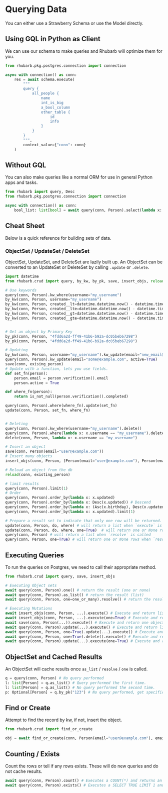 # Querying Data

You can either use a Strawberry Schema or use the Model directly.

## Using GQL in Python as Client

We can use our schema to make queries and Rhubarb will optimize them for you.

```python
from rhubarb.pkg.postgres.connection import connection

async with connection() as conn:
    res = await schema.execute(
        """
        query {
            all_people {
                name
                int_is_big
                a_bool_column
                other_table {
                    id
                    info
                }
            }
        }
        """,
        context_value={"conn": conn}
    )
```

## Without GQL

You can also make queries  like a normal ORM for use in general Python apps and tasks.

```python
from rhubarb import query, Desc
from rhubarb.pkg.postgres.connection import connection

async with connection() as conn:
    bool_list: list[bool] = await query(conn, Person).select(lambda x: x.int_is_big()).as_list()
```

## Cheat Sheet

Below is a quick reference for building sets of data.

### ObjectSet / UpdateSet / DeleteSet

ObjectSet, UpdateSet, and DeleteSet are lazily built up. An ObjectSet can be converted to an UpdateSet or DeleteSet by calling `.update` or `.delete`.

```python
import datetime
from rhubarb.crud import query, by_kw, by_pk, save, insert_objs, reload

# Use keywords
query(conn, Person).kw_where(username="my_username")
by_kw(conn, Person, username="my_username")
by_kw(conn, Person, created__lt=datetime.datetime.now() - datetime.timedelta(1))
by_kw(conn, Person, created__lte=datetime.datetime.now() - datetime.timedelta(1))
by_kw(conn, Person, created__gt=datetime.datetime.now() - datetime.timedelta(1))
by_kw(conn, Person, created__gte=datetime.datetime.now() - datetime.timedelta(1))


# Get an object by Primary Key
by_pk(conn, Person, "4fdd6a2d-ff49-41b6-b92a-dc05beb67298")
by_pk(conn, Person, "4fdd6a2d-ff49-41b6-b92a-dc05beb67298")

# Updating
by_kw(conn, Person, username="my_username").kw_update(email="new_email@example.com")
query(conn, Person).kw_update(email="some@example.com", active=True)
save(conn, exising_person)
# Update with a function, lets you use fields.
def set_fn(person):
    person.email = person.verification().email
    person.active = True

def where_fn(person):
    return is_not_null(person.verification().completed)

query(conn, Person).where(where_fn).update(set_fn)
update(conn, Person, set_fn, where_fn)


# Deleting
query(conn, Person).kw_where(username="my_username").delete()
query(conn, Person).where(lambda x: x.username == "my_username").delete()
delete(conn, Person, lambda x: x.username == "my_username")

# Insert an object
save(conn, Person(email="user@example.com"))
# Insert many objects
insert_objs(conn, Person, [Person(email="user@example.com"), Person(email="user2@example.com")])

# Reload an object from the db
reload(conn, existing_person)

# limit results
query(conn, Person).limit(1)
# Order
query(conn, Person).order_by(lambda x: x.updated)
query(conn, Person).order_by(lambda x: Desc(x.updated)) # Descend
query(conn, Person).order_by(lambda x: (Asc(x.birthday), Desc(x.updated))) # Mix and match
query(conn, Person).order_by(lambda x: x.updated).limit(1)

# Prepare a result set to indicate that only one row will be returned.
update(conn, Person, do, where) # will return a list when `execute` is called
update(conn, Person, do, where, one=True)  # will return one or None rows when `execute` is called
query(conn, Person) # will return a list when `resolve` is called
query(conn, Person, one=True) # will return one or None rows when `resolve` is called
```

## Executing Queries

To run the queries on Postgres, we need to call their appropriate method.

```python
from rhubarb.crud import query, save, insert_objs

# Executing Object sets
await query(conn, Person).one() # return the result (one or none)
await query(conn, Person).as_list() # return the result (list)
await query(conn, Person, one=one_or_many).resolve() # return the result (dependent on `one` kwarg passed to query)

# Executing Mutations
await insert_objs(conn, Person, ...).execute() # Execute and return list
await insert_objs(conn, Person, ...).execute(one=True) # Execute and return first object
await save(conn, Person(...)).execute() # Execute and return one object
await query(conn, Person).update(...).execute() # Execute and return list
await query(conn, Person, one=True).update(...).execute() # Execute and return one or none objects
await query(conn, Person, one=True).delete().execute() # Execute and return one or none objects
await query(conn, Person).update(...).execute(one=True) # Execute and return one or none objects
```

## ObjectSet and Cached Results

An ObjectSet will cache results once `as_list` / `resolve` / `one` is called.

```python
q = query(conn, Person) # No query performed
l: list[Person] = q.as_list() # Query performed the first time.
l: list[Person] = q.as_list() # No query performed the second time.
p: Optional[Person] = q.by_pk("123") # No query performed, get specific object from its cache.
```

## Find or Create

Attempt to find the record by kw, if not, insert the object.

```python
from rhubarb.crud import find_or_create

obj = await find_or_create(conn, Person(email="user@example.com"), email="user@example.com")
```

## Counting / Exists

Count the rows or tell if any rows exists. These will do new queries and do not cache results.

```python
await query(conn, Person).count() # Executes a COUNT(*) and returns an int
await query(conn, Person).exists() # Executes a SELECT TRUE LIMIT 1 and returns an bool
```


